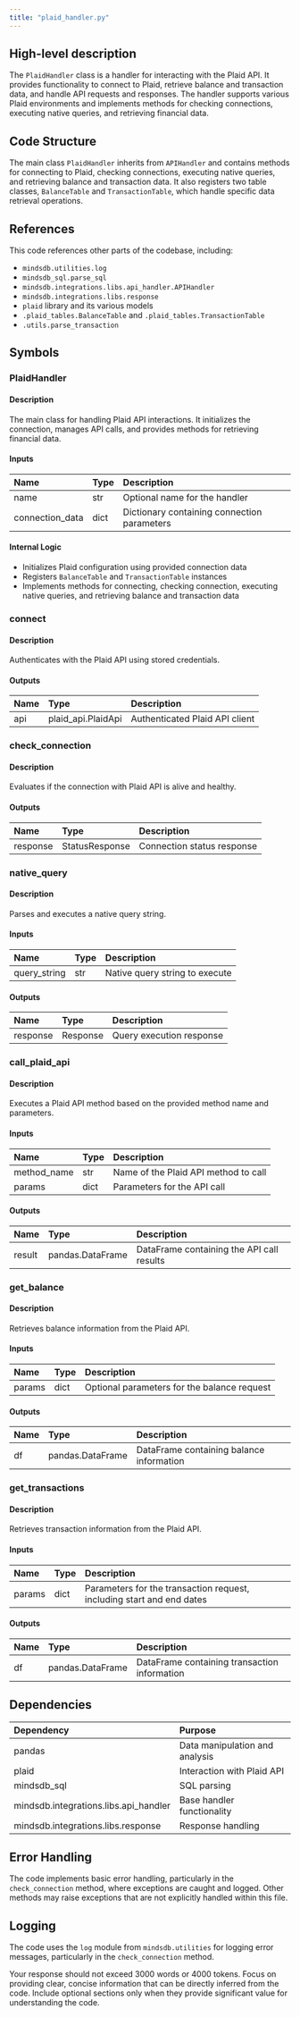 ```yaml
---
title: "plaid_handler.py"
---
```


## High-level description
The `PlaidHandler` class is a handler for interacting with the Plaid API. It provides functionality to connect to Plaid, retrieve balance and transaction data, and handle API requests and responses. The handler supports various Plaid environments and implements methods for checking connections, executing native queries, and retrieving financial data.

## Code Structure
The main class `PlaidHandler` inherits from `APIHandler` and contains methods for connecting to Plaid, checking connections, executing native queries, and retrieving balance and transaction data. It also registers two table classes, `BalanceTable` and `TransactionTable`, which handle specific data retrieval operations.

## References
This code references other parts of the codebase, including:
- `mindsdb.utilities.log`
- `mindsdb_sql.parse_sql`
- `mindsdb.integrations.libs.api_handler.APIHandler`
- `mindsdb.integrations.libs.response`
- `plaid` library and its various models
- `.plaid_tables.BalanceTable` and `.plaid_tables.TransactionTable`
- `.utils.parse_transaction`

## Symbols

### PlaidHandler
#### Description
The main class for handling Plaid API interactions. It initializes the connection, manages API calls, and provides methods for retrieving financial data.

#### Inputs
| Name | Type | Description |
|:-----|:-----|:------------|
| name | str | Optional name for the handler |
| connection_data | dict | Dictionary containing connection parameters |

#### Internal Logic
- Initializes Plaid configuration using provided connection data
- Registers `BalanceTable` and `TransactionTable` instances
- Implements methods for connecting, checking connection, executing native queries, and retrieving balance and transaction data

### connect
#### Description
Authenticates with the Plaid API using stored credentials.

#### Outputs
| Name | Type | Description |
|:-----|:-----|:------------|
| api | plaid_api.PlaidApi | Authenticated Plaid API client |

### check_connection
#### Description
Evaluates if the connection with Plaid API is alive and healthy.

#### Outputs
| Name | Type | Description |
|:-----|:-----|:------------|
| response | StatusResponse | Connection status response |

### native_query
#### Description
Parses and executes a native query string.

#### Inputs
| Name | Type | Description |
|:-----|:-----|:------------|
| query_string | str | Native query string to execute |

#### Outputs
| Name | Type | Description |
|:-----|:-----|:------------|
| response | Response | Query execution response |

### call_plaid_api
#### Description
Executes a Plaid API method based on the provided method name and parameters.

#### Inputs
| Name | Type | Description |
|:-----|:-----|:------------|
| method_name | str | Name of the Plaid API method to call |
| params | dict | Parameters for the API call |

#### Outputs
| Name | Type | Description |
|:-----|:-----|:------------|
| result | pandas.DataFrame | DataFrame containing the API call results |

### get_balance
#### Description
Retrieves balance information from the Plaid API.

#### Inputs
| Name | Type | Description |
|:-----|:-----|:------------|
| params | dict | Optional parameters for the balance request |

#### Outputs
| Name | Type | Description |
|:-----|:-----|:------------|
| df | pandas.DataFrame | DataFrame containing balance information |

### get_transactions
#### Description
Retrieves transaction information from the Plaid API.

#### Inputs
| Name | Type | Description |
|:-----|:-----|:------------|
| params | dict | Parameters for the transaction request, including start and end dates |

#### Outputs
| Name | Type | Description |
|:-----|:-----|:------------|
| df | pandas.DataFrame | DataFrame containing transaction information |

## Dependencies
| Dependency | Purpose |
|:-----------|:--------|
| pandas | Data manipulation and analysis |
| plaid | Interaction with Plaid API |
| mindsdb_sql | SQL parsing |
| mindsdb.integrations.libs.api_handler | Base handler functionality |
| mindsdb.integrations.libs.response | Response handling |

## Error Handling
The code implements basic error handling, particularly in the `check_connection` method, where exceptions are caught and logged. Other methods may raise exceptions that are not explicitly handled within this file.

## Logging
The code uses the `log` module from `mindsdb.utilities` for logging error messages, particularly in the `check_connection` method.

Your response should not exceed 3000 words or 4000 tokens. Focus on providing clear, concise information that can be directly inferred from the code. Include optional sections only when they provide significant value for understanding the code.
